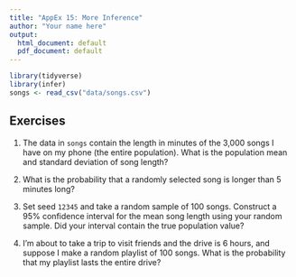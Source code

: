 ---
title: "AppEx 15: More Inference"
author: "Your name here"
output:
  html_document: default
  pdf_document: default
---

```{r packages, echo=TRUE, message=FALSE, warning=FALSE}
library(tidyverse)
library(infer)
songs <- read_csv("data/songs.csv")
```


## Exercises

1. The data in `songs` contain the length in minutes of the 3,000 songs I have
on my phone (the entire population). What is the population mean and 
standard deviation of song length?

2. What is the probability that a randomly selected song is longer than 5
minutes long?

3. Set seed `12345` and take a random sample of 100 songs. Construct a 95% 
confidence interval for the mean song length using your random sample. Did your
interval contain the true population value?

4. I’m about to take a trip to visit friends and the drive is 6 hours, and
suppose I make a random playlist of 100 songs. What is the probability that my 
playlist lasts the entire drive? 